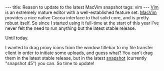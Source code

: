 ---
title: Reason to update to the latest MacVim snapshot
tags: vim
---
[[Vim]] is an extremely mature editor with a well-established feature set. [[MacVim]] provides a nice native Cocoa interface to that solid core, and is pretty robust itself. So since I started using it full-time at the start of this year I've never felt the need to run anything but the latest stable release.

Until today.

I wanted to drag proxy icons from the window titlebar to my file transfer client in order to initiate some uploads, and guess what? You can't drag them in the latest stable release, but in the latest [http://code.google.com/p/macvim/wiki/Snapshot snapshot] (currently "snapshot 45") you can. So time to update!
